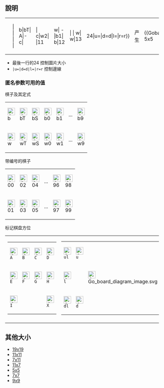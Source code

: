 
==說明==
{|border="0" cellspacing="8" cellpadding="0" style="background:transparent"
|- style="vertical-align:middle;"
|<pre>{{Goban 5x5
 |  |  |  |  | 
 | b|bT| A|-c| 
 |  | c|w2|  |11 
 | w| -|b1| b|12
 |  |  | w| w|13
|24|u=|d=d|l=|r=r}}</pre>
|产生
|{{Goban 5x5
 |  |  |  |  | 
 | b|bT| A|-c| 
 |  | c|w2|  |11 
 | w| -|b1| b|12
 |  |  | w| w|13
|24|u=|d=d|l=|r=r}}
|}
* 最後一行的24 控制圖片大小
* <code>|u=|d=d|l=|r=r</code> 控制邊線

=== 匿名参数可用的值 ===
;棋子及其定式
{|border="1" cellspacing="0" cellpadding="8" style="border:1px solid #AAAAAA;border-collapse:collapse;text-align:center"
|-valign="top"
|[[Image:Go b.svg|24x24px]]<br />b
|[[Image:Go bT.svg|24x24px]]<br />bT
|[[Image:Go bS.svg|24x24px]]<br />bS
|[[Image:Go b0.svg|24x24px]]<br />b0
|[[Image:Go b1.svg|24x24px]]<br />b1
| ...
|[[Image:Go b9.svg|24x24px]]<br />b9
|-valign="top"
|[[Image:Go w.svg|24x24px]]<br />w
|[[Image:Go wT.svg|24x24px]]<br />wT
|[[Image:Go wS.svg|24x24px]]<br />wS
|[[Image:Go w0.svg|24x24px]]<br />w0
|[[Image:Go w1.svg|24x24px]]<br />w1
| ...
|[[Image:Go w9.svg|24x24px]]<br />w9
|}

;带编号的棋子
{|border="1" cellspacing="0" cellpadding="8" style="border:1px solid #AAAAAA;border-collapse:collapse;text-align:center"
|-valign="top"
|[[Image:Go 00.svg|24x24px]]<br />00
|[[Image:Go 02.svg|24x24px]]<br />02
|[[Image:Go 04.svg|24x24px]]<br />04
| ...
|[[Image:Go 96.svg|24x24px]]<br />96
|[[Image:Go 98.svg|24x24px]]<br />98
|-valign="top"
|[[Image:Go 01.svg|24x24px]]<br />01
|[[Image:Go 03.svg|24x24px]]<br />03
|[[Image:Go 05.svg|24x24px]]<br />05
| ...
|[[Image:Go 97.svg|24x24px]]<br />97
|[[Image:Go 99.svg|24x24px]]<br />99
|}

;标记棋盘方位
{|border="0" cellspacing="8" cellpadding="0" style="border:none;text-align:center;background:transparent"
|- style="text-align:center;vertical-align:middle;"
|
{|border="1" cellspacing="0" cellpadding="8" style="border:1px solid #AAAAAA;border-collapse:collapse;text-align:center"
|- style="vertical-align:top;"
|[[Image:Go A.svg|24x24px]]<br /><tt>A</tt>
|[[Image:Go B.svg|24x24px]]<br /><tt>B</tt>
|[[Image:Go C.svg|24x24px]]<br /><tt>C</tt>
|[[Image:Go D.svg|24x24px]]<br /><tt>D</tt>
|- style="vertical-align:top;"
|[[Image:Go E.svg|24x24px]]<br /><tt>E</tt>
|[[Image:Go F.svg|24x24px]]<br /><tt>F</tt>
|[[Image:Go G.svg|24x24px]]<br /><tt>G</tt>
|[[Image:Go H.svg|24x24px]]<br /><tt>H</tt>
|- style="vertical-align:top;"
|[[Image:Go I.svg|24x24px]]<br /><tt>I</tt>
|
|
|[[Image:Go X.svg|24x24px]]<br /><tt>X</tt>
|}
|
{|border="1" cellspacing="0" cellpadding="8" style="border:1px solid #AAAAAA;border-collapse:collapse;text-align:center"
|- style="vertical-align:top;"
|[[Image:Go ul.svg|24x24px]]<br /><tt>ul</tt>
|[[Image:Go u.svg|24x24px]]<br /><tt>u</tt>
|[[Image:Go u.svg|24x24px]]<br /><tt>u</tt>
|[[Image:Go ur.svg|24x24px]]<br /><tt>ur</tt>
|- style="vertical-align:top;"
|[[Image:Go l.svg|24x24px]]<br /><tt>l</tt>
|[[Image:Go board diagram image.svg|24x24px]]
|[[Image:Go -.svg|24x24px]]<br /><tt>-</tt>
|[[Image:Go r.svg|24x24px]]<br /><tt>r</tt>
|- style="vertical-align:top;"
|[[Image:Go dl.svg|24x24px]]<br /><tt>dl</tt>
|[[Image:Go d.svg|24x24px]]<br /><tt>d</tt>
|[[Image:Go d.svg|24x24px]]<br /><tt>d</tt>
|[[Image:Go dr.svg|24x24px]]<br /><tt>dr</tt>
|}
|
{|border="1" cellspacing="0" cellpadding="8" style="border:1px solid #AAAAAA;border-collapse:collapse;text-align:center"
|- style="vertical-align:top;"
|[[Image:Go ulc.svg|24x24px]]<br /><tt>ulc</tt>
|[[Image:Go uc.svg|24x24px]]<br /><tt>uc</tt>
|[[Image:Go uc.svg|24x24px]]<br /><tt>uc</tt>
|[[Image:Go urc.svg|24x24px]]<br /><tt>urc</tt>
|- style="vertical-align:top;"
|[[Image:Go lc.svg|24x24px]]<br /><tt>lc</tt>
|[[Image:Go c.svg|24x24px]]<br /><tt>c</tt>
|[[Image:Go -c.svg|24x24px]]<br /><tt>-c</tt>
|[[Image:Go rc.svg|24x24px]]<br /><tt>rc</tt>
|- style="vertical-align:top;"
|[[Image:Go dlc.svg|24x24px]]<br /><tt>dlc</tt>
|[[Image:Go dc.svg|24x24px]]<br /><tt>dc</tt>
|[[Image:Go dc.svg|24x24px]]<br /><tt>dc</tt>
|[[Image:Go drc.svg|24x24px]]<br /><tt>drc</tt>
|}
|
|- style="text-align:center;vertical-align:top;"
|<!--Mark letters (and X) are capital.-->
|<!--Empty board tiles-->
|<!--Circled board positions<br />(just add a "c" to the end)-->
|}

==其他大小==
{{flatlist}}
*[[template:goban|19x19]]
*[[template:goban 11x11|11x11]]
*[[template:goban 7x11|7x11]]
*[[template:goban 11x7|11x7]]
*[[template:goban 5x5|5x5]]
*[[Template:Goban 7x7|7x7]]
*[[template:goban 9x9|9x9]]
{{endflatlist}}